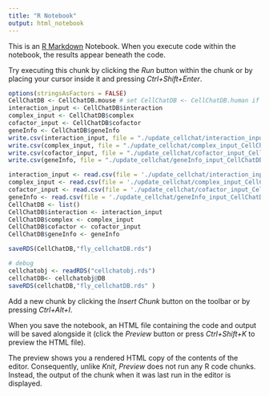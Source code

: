 ```yaml
---
title: "R Notebook"
output: html_notebook
---
```


This is an [R Markdown](http://rmarkdown.rstudio.com) Notebook. When you execute code within the notebook, the results appear beneath the code. 

Try executing this chunk by clicking the *Run* button within the chunk or by placing your cursor inside it and pressing *Ctrl+Shift+Enter*. 

```r
options(stringsAsFactors = FALSE)
CellChatDB <- CellChatDB.mouse # set CellChatDB <- CellChatDB.human if working on the human dataset
interaction_input <- CellChatDB$interaction
complex_input <- CellChatDB$complex
cofactor_input <- CellChatDB$cofactor
geneInfo <- CellChatDB$geneInfo
write.csv(interaction_input, file = "./update_cellchat/interaction_input_CellChatDB.csv")
write.csv(complex_input, file = "./update_cellchat/complex_input_CellChatDB.csv")
write.csv(cofactor_input, file = "./update_cellchat/cofactor_input_CellChatDB.csv")
write.csv(geneInfo, file = "./update_cellchat/geneInfo_input_CellChatDB.csv")
```

```r
interaction_input <- read.csv(file = './update_cellchat/interaction_input_CellChatDB.csv', row.names = 1)
complex_input <- read.csv(file = './update_cellchat/complex_input_CellChatDB.csv', row.names = 1)
cofactor_input <- read.csv(file = './update_cellchat/cofactor_input_CellChatDB.csv', row.names = 1)
geneInfo <- read.csv(file = './update_cellchat/geneInfo_input_CellChatDB.csv', row.names = 1)
CellChatDB <- list()
CellChatDB$interaction <- interaction_input
CellChatDB$complex <- complex_input
CellChatDB$cofactor <- cofactor_input
CellChatDB$geneInfo <- geneInfo

saveRDS(CellChatDB,"fly_cellchatDB.rds")

# debug
cellchatobj <- readRDS("cellchatobj.rds")
cellchatDB<- cellchatobj@DB
saveRDS(cellchatDB,"fly_cellchatDB.rds" )
```

Add a new chunk by clicking the *Insert Chunk* button on the toolbar or by pressing *Ctrl+Alt+I*.

When you save the notebook, an HTML file containing the code and output will be saved alongside it (click the *Preview* button or press *Ctrl+Shift+K* to preview the HTML file).

The preview shows you a rendered HTML copy of the contents of the editor. Consequently, unlike *Knit*, *Preview* does not run any R code chunks. Instead, the output of the chunk when it was last run in the editor is displayed.
